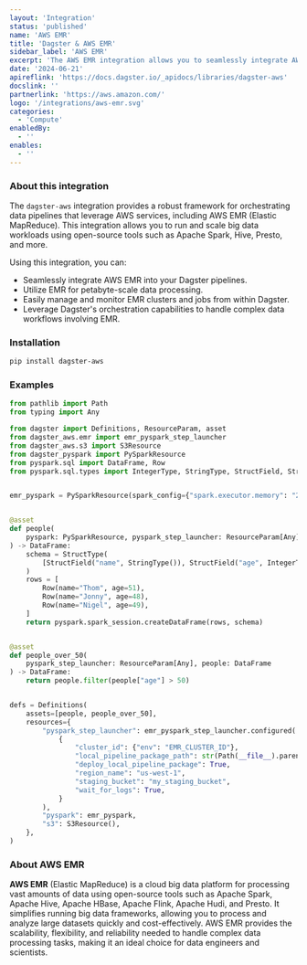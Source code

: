 ```yaml
---
layout: 'Integration'
status: 'published'
name: 'AWS EMR'
title: 'Dagster & AWS EMR'
sidebar_label: 'AWS EMR'
excerpt: 'The AWS EMR integration allows you to seamlessly integrate AWS EMR into your Dagster pipelines for petabyte-scale data processing using open-source tools like Apache Spark, Hive, Presto, and more.'
date: '2024-06-21'
apireflink: 'https://docs.dagster.io/_apidocs/libraries/dagster-aws'
docslink: ''
partnerlink: 'https://aws.amazon.com/'
logo: '/integrations/aws-emr.svg'
categories:
  - 'Compute'
enabledBy:
  - ''
enables:
  - ''
---
```


### About this integration

The `dagster-aws` integration provides a robust framework for orchestrating data pipelines that leverage AWS services, including AWS EMR (Elastic MapReduce). This integration allows you to run and scale big data workloads using open-source tools such as Apache Spark, Hive, Presto, and more.

Using this integration, you can:

- Seamlessly integrate AWS EMR into your Dagster pipelines.
- Utilize EMR for petabyte-scale data processing.
- Easily manage and monitor EMR clusters and jobs from within Dagster.
- Leverage Dagster's orchestration capabilities to handle complex data workflows involving EMR.

### Installation

```bash
pip install dagster-aws
```

### Examples

```python
from pathlib import Path
from typing import Any

from dagster import Definitions, ResourceParam, asset
from dagster_aws.emr import emr_pyspark_step_launcher
from dagster_aws.s3 import S3Resource
from dagster_pyspark import PySparkResource
from pyspark.sql import DataFrame, Row
from pyspark.sql.types import IntegerType, StringType, StructField, StructType


emr_pyspark = PySparkResource(spark_config={"spark.executor.memory": "2g"})


@asset
def people(
    pyspark: PySparkResource, pyspark_step_launcher: ResourceParam[Any]
) -> DataFrame:
    schema = StructType(
        [StructField("name", StringType()), StructField("age", IntegerType())]
    )
    rows = [
        Row(name="Thom", age=51),
        Row(name="Jonny", age=48),
        Row(name="Nigel", age=49),
    ]
    return pyspark.spark_session.createDataFrame(rows, schema)


@asset
def people_over_50(
    pyspark_step_launcher: ResourceParam[Any], people: DataFrame
) -> DataFrame:
    return people.filter(people["age"] > 50)


defs = Definitions(
    assets=[people, people_over_50],
    resources={
        "pyspark_step_launcher": emr_pyspark_step_launcher.configured(
            {
                "cluster_id": {"env": "EMR_CLUSTER_ID"},
                "local_pipeline_package_path": str(Path(__file__).parent),
                "deploy_local_pipeline_package": True,
                "region_name": "us-west-1",
                "staging_bucket": "my_staging_bucket",
                "wait_for_logs": True,
            }
        ),
        "pyspark": emr_pyspark,
        "s3": S3Resource(),
    },
)
```

### About AWS EMR

**AWS EMR** (Elastic MapReduce) is a cloud big data platform for processing vast amounts of data using open-source tools such as Apache Spark, Apache Hive, Apache HBase, Apache Flink, Apache Hudi, and Presto. It simplifies running big data frameworks, allowing you to process and analyze large datasets quickly and cost-effectively. AWS EMR provides the scalability, flexibility, and reliability needed to handle complex data processing tasks, making it an ideal choice for data engineers and scientists.
